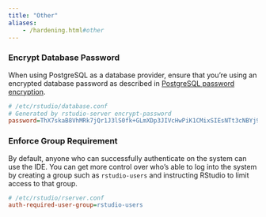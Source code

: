 ```yaml
---
title: "Other"
aliases:
	- /hardening.html#other
---
```


### Encrypt Database Password

When using PostgreSQL as a database provider, ensure that you're using an encrypted database password as described in [PostgreSQL password encryption](../database/configuration.qmd#postgresql-password-encryption).

```ini
# /etc/rstudio/database.conf
# Generated by rstudio-server encrypt-password
password=ThX7skaB8VhMRk7jQr1J3lS0fk+GLmXDp3JIVcHwPiK1CMixSIEsNTt3cNBYj9Rx
```

### Enforce Group Requirement

By default, anyone who can successfully authenticate on the system can use the IDE. You can get more control over who's able to log into the system by creating a group such as `rstudio-users` and instructing RStudio to limit access to that group.

```ini
# /etc/rstudio/rserver.conf
auth-required-user-group=rstudio-users
```

